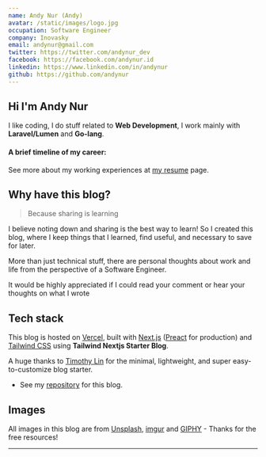 ```yaml
---
name: Andy Nur (Andy)
avatar: /static/images/logo.jpg
occupation: Software Engineer
company: Inovasky
email: andynur@gmail.com
twitter: https://twitter.com/andynur_dev
facebook: https://facebook.com/andynur.id
linkedin: https://www.linkedin.com/in/andynur
github: https://github.com/andynur
---
```



## Hi <Twemoji emoji="waving hand" /> I'm Andy Nur

I like coding, I do stuff related to **Web Development**, I work mainly with **Laravel/Lumen** and **Go-lang**.

#### A brief timeline of my career:

<Timeline />

See more about my working experiences at [my resume](/resume) page.

## Why have this blog?

> Because sharing is learning

I believe noting down and sharing is the best way to learn! So I created this blog, where I keep things that I learned, find useful, and necessary to save for later.

More than just technical stuff, there are personal thoughts about work and life from the perspective of a Software Engineer.

It would be highly appreciated if I could read your comment or hear your thoughts on what I wrote <Twemoji emoji="hot-beverage" />

## Tech stack

This blog is hosted on [Vercel](https://vercel.com/), built with [Next.js](https://nextjs.org/) ([Preact](https://preactjs.com/) for production) and [Tailwind CSS](https://tailwindcss.com/) using **Tailwind Nextjs Starter Blog**.

A huge thanks to [Timothy Lin](https://twitter.com/timlrxx) for the minimal, lightweight, and super easy-to-customize blog starter.

- See my [repository](https://github.com/andynur/andynur.github.io) for this blog.

## Images

All images in this blog are from [Unsplash](https://unsplash.com/), [imgur](https://imgur.com) and [GIPHY](https://giphy.com/) - Thanks for the free resources!

---
